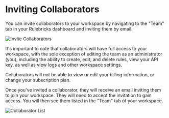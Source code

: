 # Inviting Collaborators

You can invite collaborators to your workspace by navigating to the "Team" tab in your Rulebricks dashboard and inviting them by email.

![Invite Collaborators](https://d1zic6dm9txw4h.cloudfront.net/rulebricks-docs-assets/static/images/workspace-management/inviting-new-members.png)

It's important to note that collaborators will have full access to your workspace, with the sole exception of editing the team as an administrator (you), including the ability to create, edit, and delete rules, view your API key, as well as view logs and other workspace settings.

Collaborators will not be able to view or edit your billing information, or change your subscription plan.

Once you've invited a collaborator, they will receive an email inviting them to join your workspace. They will need to accept the invitation to gain access. You will then see them listed in the "Team" tab of your workspace.

![Collaborator List](https://d1zic6dm9txw4h.cloudfront.net/rulebricks-docs-assets/static/images/workspace-management/team-list.png)
